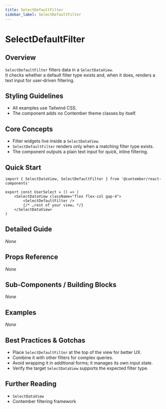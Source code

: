 ```yaml
---
title: SelectDefaultFilter
sidebar_label: SelectDefaultFilter
---
```


<!-- Edited by human: false -->
<!-- Examples count: 0 -->

# SelectDefaultFilter

## Overview
`SelectDefaultFilter` filters data in a `SelectDataView`.  
It checks whether a default filter type exists and, when it does, renders a text input for user‑driven filtering.

## Styling Guidelines
* All examples use Tailwind CSS.
* The component adds no Contember theme classes by itself.

## Core Concepts
* Filter widgets live inside a `SelectDataView`.
* `SelectDefaultFilter` renders only when a matching filter type exists.
* The component outputs a plain text input for quick, inline filtering.

## Quick Start
```tsx
import { SelectDataView, SelectDefaultFilter } from '@contember/react-components'

export const UserSelect = () => (
	<SelectDataView className="flex flex-col gap-4">
		<SelectDefaultFilter />
		{/* …rest of your view… */}
	</SelectDataView>
)
```

## Detailed Guide
_None_

## Props Reference
_None_

## Sub‑Components / Building Blocks
_None_

## Examples
_None_

## Best Practices & Gotchas
* Place `SelectDefaultFilter` at the top of the view for better UX.
* Combine it with other filters for complex queries.
* Avoid wrapping it in additional forms; it manages its own input state.
* Verify the target `SelectDataView` supports the expected filter type.

## Further Reading
* `SelectDataView`
* Contember filtering framework

<!-- End of Generated Documentation -->